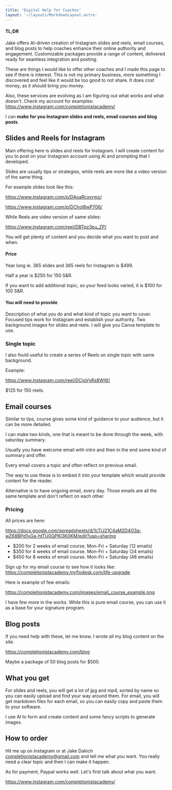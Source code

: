 ```yaml
---
title: 'Digital Help for Coaches'
layout: '~/layouts/MarkdownLayout.astro'
---
```


#### TL;DR

Jake offers AI-driven creation of Instagram slides and reels, email courses, and blog posts to help coaches enhance their online authority and engagement. Customizable packages provide a range of content, delivered ready for seamless integration and posting.

These are things I would like to offer other coaches and I made this page to see if there is interest.
This is not my primary business, more something I discovered and feel like it would be too
good to not share. It does cost money, as it should bring you money.

Also, these services are evolving as I am figuring out what works and what doesn't. Check my account for examples:
https://www.instagram.com/completionistacademy/

I can **make for you Instagram slides and reels, email courses and blog posts**.


## Slides and Reels for Instagram

Main offering here is slides and reels for Instagram. 
I will create content for you to post on your Instagram account using AI and 
prompting that I developed. 

Slides are usually tips or strategies, while reels are more like a video version of the same thing.

For example slides look like this:

https://www.instagram.com/p/DAoaRcxvrmz/

https://www.instagram.com/p/DChoI8wP706/

While Reels are video version of same slides:

https://www.instagram.com/reel/DBTqz3pu_ZP/

You will get plenty of content and you decide what you want to post and when.

#### Price
Year long ie. 365 slides and 365 reels for Instagram is $499.

Half a year is $250 for 150 S&R.

If you want to add additional topic, so your feed looks varied, it is $100 for 100 S&R.

#### You will need to provide

Description of what you do and what kind of topic you want to cover. Focused tips work for Instagram and establish your authority.
Two background images for slides and reels. I will give you Canva template to use. 

### Single topic

I also fould useful to create a series of Reels on single topic with same background.

Example:

https://www.instagram.com/reel/DCjgVyRs8WW/

$125 for 150 reels.


## Email courses

Similar to tips, course gives some kind of guidance to your audience, but it can be more detailed.

I can make two kinds, one that is meant to be done through the week, with saturday summary.

Usually you have welcome email with intro and then in the end some kind of summary and offer.

Every email covers a topic and often reflect on previous email.

The way to use these is to embed it into your template which would provide context for the reader.

Alternative is to have ongoing email, every day. Those emails are all the same template and don't reflect on each other.


### Pricing

All prices are here:

https://docs.google.com/spreadsheets/d/1cTlJ21C4aM2D4O3a-wZ68BPd1vGa-htTU0QPKI3K0KM/edit?usp=sharing


- $200 for 2 weeks of email course. Mon-Fri + Saturday (12 emails)
- $350 for 4 weeks of email course. Mon-Fri + Saturday (24 emails)
- $450 for 8 weeks of email course. Mon-Fri + Saturday (48 emails)

Sign up for my email course to see how it looks like:
https://completionistacademy.myflodesk.com/life-upgrade

Here is example of few emails:

https://completionistacademy.com/images/email_course_example.png

I have few more in the works. While this is pure email course, you can use it as a base for your signature program.

## Blog posts

If you need help with these, let me know. I wrote all my blog content on the site.

https://completionistacademy.com/blog

Maybe a package of 50 blog posts for $500.

## What you get

For slides and reels, you will get a lot of jpg and mp4, sorted by name so you can easily upload and find your way around them.
For email, you will get markdown files for each email, so you can easily copy and paste them to your software.

I use AI to form and create content and some fancy scripts to generate images.

## How to order

Hit me up on Instagram or at Jake Dakich completionistacademy@gmail.com and tell me what you want.
You really need a clear topic and then I can make it happen.

As for payment, Paypal works well.
Let's first talk about what you want.

https://www.instagram.com/completionistacademy/
